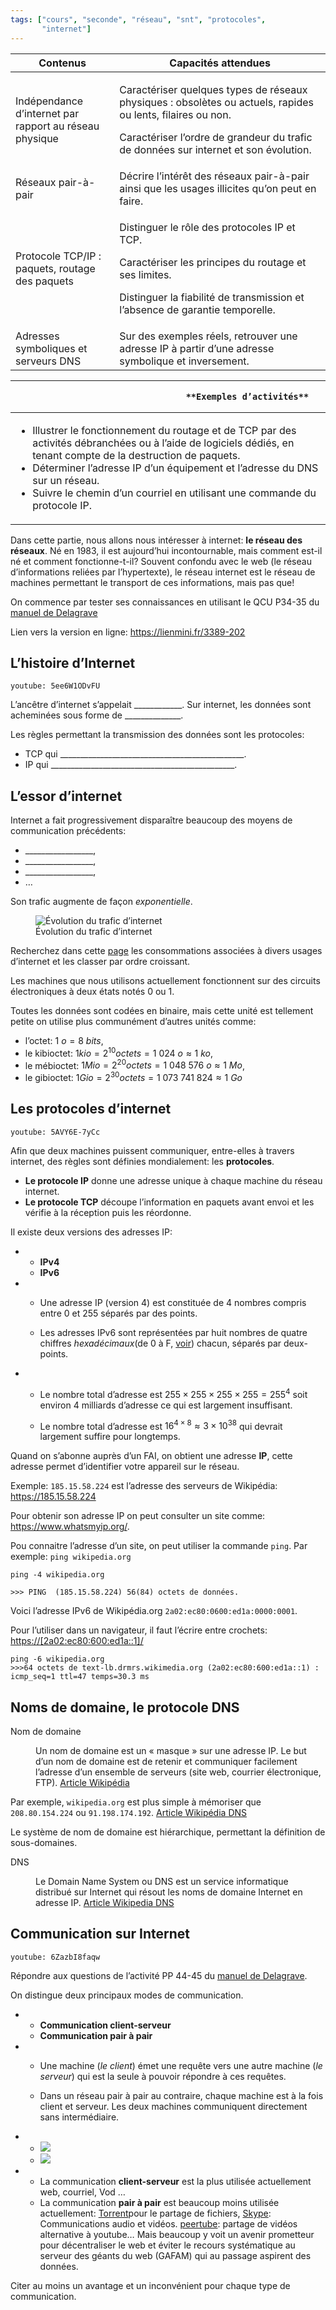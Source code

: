 ```yaml
---
tags: ["cours", "seconde", "réseau", "snt", "protocoles",
       "internet"]
---
```


::: programme

+--------------------------------+------------------------------------------------------------------+
| Contenus                       | Capacités attendues                                              |
+================================+==================================================================+
| Indépendance d’internet        | Caractériser quelques types de réseaux physiques : obsolètes     |
| par rapport au réseau physique | ou actuels, rapides ou lents, filaires ou non.                   |
|                                |                                                                  |
|                                | Caractériser l’ordre de grandeur du trafic de données sur        |
|                                | internet et son évolution.                                       |
+--------------------------------+------------------------------------------------------------------+
| Réseaux pair-à-pair            | Décrire l’intérêt des réseaux pair-à-pair ainsi que les usages   |
|                                | illicites qu’on peut en faire.                                   |
+--------------------------------+------------------------------------------------------------------+
| Protocole TCP/IP : paquets,    | Distinguer le rôle des protocoles IP et TCP.                     |
| routage des paquets            |                                                                  |
|                                | Caractériser les principes du routage et ses limites.            |
|                                |                                                                  |
|                                | Distinguer la fiabilité de transmission et l’absence de garantie |
|                                | temporelle.                                                      |
+--------------------------------+------------------------------------------------------------------+
| Adresses symboliques et        | Sur des exemples réels, retrouver une adresse IP à partir        |
| serveurs DNS                   | d’une adresse symbolique et inversement.                         |
+--------------------------------+------------------------------------------------------------------+


+-------------------------------------------------------------------------------------------------+
|                                    **Exemples d’activités**                                     |
+=================================================================================================+
| - Illustrer le fonctionnement du routage et de TCP par des activités débranchées ou à l’aide de |
| logiciels dédiés, en tenant compte de la destruction de paquets.                                |
| - Déterminer l’adresse IP d’un équipement et l’adresse du DNS sur un réseau.                    |
| - Suivre le chemin d’un courriel en utilisant une commande du protocole IP.                     |
+-------------------------------------------------------------------------------------------------+

:::

::: {.intro layout-ncol="2"}


Dans cette partie, nous allons nous intéresser à internet: **le réseau des réseaux**. Né en 1983,
il est aujourd'hui incontournable, mais comment est-il né et comment fonctionne-t-il?
Souvent confondu avec le web (le réseau d'informations reliées par l'hypertexte), le réseau
internet est le réseau de machines permettant le transport de ces informations, mais pas que!

<wc-wikimage title="Internet-transit.svg" caption="Internet est constitué de la multitude de réseaux répartis dans le monde entier et interconnectés."></wc-wikimage>

:::

::: {.appli titre="QCU diagnostique"}

On commence par tester ses connaissances en utilisant le QCU P34-35 du [manuel de
Delagrave](https://www.editions-delagrave.fr/livre/9782206103389-sciences-numeriques-et-technologie-snt-2de-2019-manuel-eleve)

Lien vers la version en ligne: <https://lienmini.fr/3389-202>

:::

## L'histoire d'Internet

`youtube: 5ee6W1ODvFU`

L'ancêtre d'internet s'appelait <!-- arpanet --> ____________.
Sur internet, les données sont acheminées sous forme de <!-- paquets --> ______________.

Les règles permettant la transmission des données sont les protocoles:

- TCP qui <!-- assure le transport et l'intégrité des paquets dans le réseau --> ______________________________________________. 
- IP qui <!-- conduit les paquets à bon port --> ______________________________________________.

## L'essor d'internet

Internet a fait progressivement disparaître beaucoup des moyens de communication précédents:

- _________________,
- _________________,
- _________________,
- ...

Son trafic augmente de façon _exponentielle_.

![Évolution du trafic d'internet](../../images/internet-traffic-wikipedia.png)


::: appli

Recherchez dans cette [page](https://reseaux.orange.fr/questions/internet-mobile/definition-data)
les consommations associées à divers usages d'internet et les classer par ordre croissant.

:::



::: {.plus titre="Le bit et l'octet: unités d'information"}

Les machines que nous utilisons actuellement fonctionnent sur des circuits électroniques à deux
états notés 0 ou 1.

Toutes les données sont codées en binaire, mais cette unité est tellement petite on utilise plus
communément d'autres unités comme:

- l'octet: $1~o = 8~bits$,
- le kibioctet: $1kio=2^{10} octets = 1~024~o \approx 1~ko$,
- le mébioctet: $1Mio=2^{20} octets = 1~048~576~o \approx 1~Mo$,
- le gibioctet: $1Gio=2^{30} octets = 1~073~741~824 \approx 1~Go$

:::

## Les protocoles d'internet

`youtube: 5AVY6E-7yCc`

Afin que deux machines puissent communiquer, entre-elles à travers internet, des règles sont
définies mondialement: les **protocoles**.

::: {layout-ncol=2}

<wc-wikimage title="Internet-transit-2.svg" caption="Les réseaux constituant internet sont reliés par des routeurs. Les protocoles de routage indiquent les directions que doivent suivre les paquets en fonction de l'IP de destination notamment. Certains paquets peuvent se «perdre» et ils n'arrivent pas forcément dans l'ordre."></wc-wikimage>

- **Le protocole IP** donne une adresse unique à chaque machine du réseau internet.
- **Le protocole TCP** découpe l'information en paquets avant envoi et les vérifie à la réception
  puis les réordonne.

:::

Il existe deux versions des adresses IP:

:::list-table

   * - **IPv4**
     - **IPv6**

   * - Une adresse IP (version 4) est constituée de 4 nombres compris entre 0 et 255 séparés par
       des points.

       <wc-wikimage title="Adresse_Ipv4.svg" caption="Chacun des quatre octets (8 bits) est un nombre compris entre 0 et 255 en notation décimale."></wc-wikimage>

     - Les adresses IPv6 sont représentées par huit nombres de quatre chiffres _hexadécimaux_(de 0 à F,
       [voir](https://www.lyceum.fr/1g/nsi/2-representation-des-donnees-types-et-valeurs-de-base/1-representation-des-entiers-naturels#codage-hexad%C3%A9cimal))
       chacun, séparés par deux-points.
       
       <wc-wikimage title="Ipv6_address.svg" caption="Chacun des 8x4=24 chiffres hexadécimaux est compris entre 0 et F( soit 15 en décimal)."></wc-wikimage>

   * - Le nombre total d'adresse est $255 \times 255 \times 255 \times 255 = 255^4$ soit environ 4 milliards d'adresse ce
       qui est largement insuffisant.

     - Le nombre total d'adresse est $16^{4\times8} \approx 3\times 10^{38}$ qui devrait largement
       suffire pour longtemps.

:::


::: examples

Quand on s'abonne auprès d'un FAI, on obtient une adresse **IP**, cette adresse permet d'identifier
votre appareil sur le réseau.

Exemple: `185.15.58.224` est l'adresse des serveurs de Wikipédia: <https://185.15.58.224>

Pour obtenir son adresse IP on peut consulter un site comme: <https://www.whatsmyip.org/>.

Pou connaitre l'adresse d'un site, on peut utiliser la commande `ping`. Par exemple: `ping wikipedia.org`


`ping -4 wikipedia.org`

`>>> PING  (185.15.58.224) 56(84) octets de données.`


Voici l'adresse IPv6 de Wikipédia.org `2a02:ec80:0600:ed1a:0000:0001`.

Pour l'utiliser dans un navigateur, il faut l'écrire entre crochets: <https://[2a02:ec80:600:ed1a::1]/>


    ping -6 wikipedia.org
    >>>64 octets de text-lb.drmrs.wikimedia.org (2a02:ec80:600:ed1a::1) : icmp_seq=1 ttl=47 temps=30.3 ms

:::
 

## Noms de domaine, le protocole DNS

Nom de domaine

: Un nom de domaine est un « masque » sur une adresse IP. Le but d'un nom de domaine est de retenir et communiquer facilement l'adresse d'un ensemble de serveurs (site web, courrier électronique, FTP). [Article Wikipédia](https://fr.wikipedia.org/wiki/Nom_de_domaine){.cite-source}

::: example

Par exemple, `wikipedia.org` est plus simple à mémoriser que `208.80.154.224` ou `91.198.174.192`. [Article Wikipédia DNS](https://fr.wikipedia.org/wiki/Domain_Name_System){.cite-source}

:::

::: prop

:::: {layout-ncol=2}

Le système de nom de domaine est hiérarchique, permettant la définition de sous-domaines.

<wc-wikimage title="Dns-raum.svg" caption="Le nom de.wikipedia.org appartient aux domaines de premier niveau «.org»."></wc-wikimage>

::::

:::



DNS

: Le Domain Name System ou DNS est un service informatique distribué sur Internet qui résout les
noms de domaine Internet en adresse IP. [Article Wikipedia DNS](https://fr.wikipedia.org/wiki/Domain_Name_System){.cite-source}

<wc-wikimage title="Example_of_an_iterative_DNS_resolver.svg" caption="Un nom de domaine est résolu de droite à gauche grâce aux serveurs de noms DNS de plus en plus spécialisés jusqu'à obtenir l'adresse IP du nom de domaine tapé."></wc-wikimage>




<!-- ::: {.plus titre="La commande nslookup"}

Cette commande permet de trouver une adresse IP à partir d'un nom de domaine:

    [ben@archben ~]$ nslookup framasoft.org
    Server:         192.168.1.1
    Address:        192.168.1.1#53
    
    Non-authoritative answer:
    Name:   framasoft.org
    Address: 144.76.131.212
    Name:   framasoft.org
    Address: 2a01:4f8:141:3421::212


Ou l'inverse:


    [ben@archben ~]$ nslookup 144.76.131.212
    212.131.76.144.in-addr.arpa     name = edna.framasoft.org.

::: -->



## Communication sur Internet

`youtube: 6ZazbI8faqw`

::: appli

Répondre aux questions de l'activité PP 44-45 du [manuel de
Delagrave](https://www.editions-delagrave.fr/livre/9782206103389-sciences-numeriques-et-technologie-snt-2de-2019-manuel-eleve).

:::


On distingue deux principaux modes de communication.

:::list-table

   * - **Communication client-serveur**
     - **Communication pair à pair**
     

   * - Une machine (_le client_) émet une requête vers une autre machine (_le serveur_) qui est la
     seule à pouvoir répondre à ces requêtes.

     - Dans un réseau pair à pair au contraire, chaque machine est à la fois client et serveur. Les
       deux machines communiquent directement sans intermédiaire.
     

   * - ![](https://upload.wikimedia.org/wikipedia/commons/f/fb/Server-based-network.svg)
     - ![](https://upload.wikimedia.org/wikipedia/commons/3/3f/P2P-network.svg)

   * - La communication **client-serveur** est la plus utilisée actuellement web, courriel, Vod ...
     - La communication **pair à pair** est beaucoup moins utilisée actuellement:
       [Torrent](https://ubuntu.com/download/alternative-downloads#bittorrent)pour le partage de
       fichiers, [Skype](https://en.wikipedia.org/wiki/Skype_protocol): Communications audio et
       vidéos. [peertube](https://joinpeertube.org/): partage de vidéos alternative à youtube...
       Mais beaucoup y voit un avenir prometteur pour décentraliser le web et éviter le recours
       systématique au serveur des géants du web (GAFAM) qui au passage aspirent des données.
     
:::



::: appli

Citer au moins un avantage et un inconvénient pour chaque type de communication.

:::



<!--

Avantages:

Inconvénient:

- lorsque vous visitez la plateforme vous utilisez des ressources pour envoyer des données à
  d'autres utilisateurs.
  




## Organisation du réseau internet

<p><a href="https://commons.wikimedia.org/wiki/File:Internet_Connectivity_Distribution_%26_Core.svg#/media/File:Internet_Connectivity_Distribution_&amp;_Core.svg"><img class="half right" src="https://upload.wikimedia.org/wikipedia/commons/3/36/Internet_Connectivity_Distribution_%26_Core.svg" alt="Internet Connectivity Distribution &amp; Core.svg" width="1234" height="720"></a><br>By <a href="//commons.wikimedia.org/wiki/User:Ludovic.ferre" title="User:Ludovic.ferre">User:Ludovic.ferre</a> - Internet Connectivity Distribution&amp;Core.svg, <a href="https://creativecommons.org/licenses/by-sa/3.0" title="Creative Commons Attribution-Share Alike 3.0">CC BY-SA 3.0</a>, <a href="https://commons.wikimedia.org/w/index.php?curid=10030716">Link</a></p>


<wc-wikimage title="Internet_Connectivity_Distribution_&_Core.svg" caption="Interconnexion des réseaux au sein d'internet."></wc-wikimage> 


Le réseau internet n'est pas centralisé, il n'y a pas une machine _centrale_ à laquelle sont
connectées toutes les autres. Les **routeurs** permettent de connecter les réseaux entre eux.

Pour se connecter à internet, il suffit de se connecter à une autre machine qui y est déjà
connectée.

::: examples

- connexion à une box par câble RJ45, par Wifi
- partage de connexion avec un téléphone par WIFI, câble USB
- WIFI public

:::








Pour accéder à internet, il faut:

- Avoir une machine avec un terminal(ou carte) réseau(ordinateur, téléphone, tablette...),
- se raccorder à un fournisseur d'accès à internet(FAI) par une connexion:
       - **filaire**: ADSL, VDSL2, fibre optique,
       - **sans fil**:
           - Wi-Fi, WiMAX,
           - via un réseau de téléphonie mobile (GSM/EDGE, 3G/UMTS, 3G+ ou LTE, 4G, 4G+, 5G, etc.)
           - ou par satellite. 

Internet par satellite: article le monde

::: plus

Cette organisation permet de rendre le réseau internet résilient face aux pannes, car
lorsque des pannes ont lieu, elles n'affectent pas la totalité du réseau et les échanges peuvent
transiter quand même par d'autres machines.

::: 






-->
